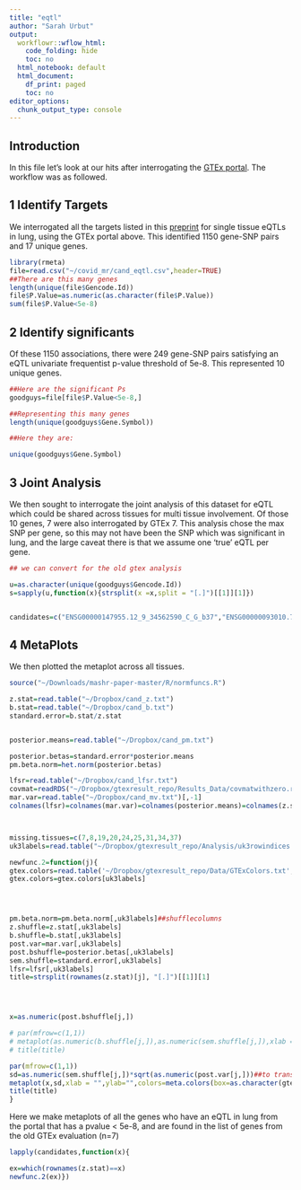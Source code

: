 ```yaml
---
title: "eqtl"
author: "Sarah Urbut"
output:
  workflowr::wflow_html:
    code_folding: hide
    toc: no
  html_notebook: default
  html_document:
    df_print: paged
    toc: no
editor_options:
  chunk_output_type: console
---
```


## Introduction


In this file let's look at our hits after interrogating the [GTEx portal](https://www.gtexportal.org/home/gene/BRD2#eQTLBlock). The workflow was as followed.

## 1 Identify Targets

We interrogated all the targets listed in this [preprint](https://www.biorxiv.org/content/10.1101/2020.03.22.002386v3.full.pdf) for single tissue eQTLs in lung, using the GTEx portal above. This identified 1150 gene-SNP pairs and 17 unique genes.


```r
library(rmeta)
file=read.csv("~/covid_mr/cand_eqtl.csv",header=TRUE)
##There are this many genes
length(unique(file$Gencode.Id))
file$P.Value=as.numeric(as.character(file$P.Value))
sum(file$P.Value<5e-8)

```

## 2 Identify significants

Of these 1150 associations, there were 249 gene-SNP pairs satisfying an eQTL univariate frequentist p-value threshold of 5e-8. This represented 10 unique genes. 

```r
##Here are the significant Ps
goodguys=file[file$P.Value<5e-8,]

##Representing this many genes
length(unique(goodguys$Gene.Symbol))

##Here they are:

unique(goodguys$Gene.Symbol)
```

## 3 Joint Analysis

We then sought to interrogate the joint analysis of this dataset for eQTL which could be shared across tissues for multi tissue involvement. Of those 10 genes, 7 were also interrogated by GTEx 7. This analysis chose the max SNP per gene, so this may not have been the SNP which was significant in lung, and the large caveat there is that we assume one 'true' eQTL per gene.

```r
## we can convert for the old gtex analysis

u=as.character(unique(goodguys$Gencode.Id))
s=sapply(u,function(x){strsplit(x =x,split = "[.]")[[1]][1]})


candidates=c("ENSG00000147955.12_9_34562590_C_G_b37","ENSG00000093010.7_22_19950763_T_G_b37","ENSG00000137275.9_6_3086007_C_T_b37","ENSG00000075413.13_14_103880750_C_G_b37","ENSG00000079150.13_2_179290692_A_G_b37","ENSG00000135930.9_2_233426526_C_T_b37","ENSG00000110713.11_11_2886906_A_G_b37")

```

## 4 MetaPlots

We then plotted the metaplot across all tissues.

```r
source("~/Downloads/mashr-paper-master/R/normfuncs.R")

z.stat=read.table("~/Dropbox/cand_z.txt")
b.stat=read.table("~/Dropbox/cand_b.txt")
standard.error=b.stat/z.stat


posterior.means=read.table("~/Dropbox/cand_pm.txt")

posterior.betas=standard.error*posterior.means
pm.beta.norm=het.norm(posterior.betas)

lfsr=read.table("~/Dropbox/cand_lfsr.txt")
covmat=readRDS("~/Dropbox/gtexresult_repo/Results_Data/covmatwithzero.rds")
mar.var=read.table("~/Dropbox/cand_mv.txt")[,-1]
colnames(lfsr)=colnames(mar.var)=colnames(posterior.means)=colnames(z.stat)



missing.tissues=c(7,8,19,20,24,25,31,34,37)
uk3labels=read.table("~/Dropbox/gtexresult_repo/Analysis/uk3rowindices.txt")[,1]

newfunc.2=function(j){
gtex.colors=read.table('~/Dropbox/gtexresult_repo/Data/GTExColors.txt', sep = '\t', comment.char = '')[-missing.tissues,2]
gtex.colors=gtex.colors[uk3labels]




pm.beta.norm=pm.beta.norm[,uk3labels]##shufflecolumns
z.shuffle=z.stat[,uk3labels]
b.shuffle=b.stat[,uk3labels]
post.var=mar.var[,uk3labels]
post.bshuffle=posterior.betas[,uk3labels]
sem.shuffle=standard.error[,uk3labels]
lfsr=lfsr[,uk3labels]
title=strsplit(rownames(z.stat)[j], "[.]")[[1]][1]




x=as.numeric(post.bshuffle[j,])

# par(mfrow=c(1,1))
# metaplot(as.numeric(b.shuffle[j,]),as.numeric(sem.shuffle[j,]),xlab = "",ylab="",colors=meta.colors(box=as.character(gtex.colors)),xlim=c(-1,1))
# title(title)

par(mfrow=c(1,1))
sd=as.numeric(sem.shuffle[j,])*sqrt(as.numeric(post.var[j,]))##to transform to posterior sd of beta
metaplot(x,sd,xlab = "",ylab="",colors=meta.colors(box=as.character(gtex.colors)),xlim=c(-1,1),labels = colnames(z.stat)[uk3labels],cex.lab=10)
title(title)
}
```


Here we make metaplots of all the genes who have an eQTL in lung from the portal that has a pvalue < 5e-8, and are found in the list of genes from the old GTEx evaluation (n=7)

```r
lapply(candidates,function(x){

ex=which(rownames(z.stat)==x)
newfunc.2(ex)})
```

